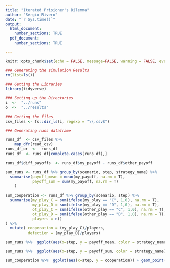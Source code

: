 ```yaml
---
title: "Iterated Prisioner's Dilemma"
author: "Sérgio Rivero"
date: "`r Sys.time()`"
output:
  html_document:
    number_sections: TRUE
  pdf_document:
    number_sections: TRUE

---
```


```r
knitr::opts_chunk$set(echo = FALSE, message=FALSE, warning = FALSE, eval = TRUE)

### Generating the simulation Results
rm(list=ls())
```


```r

### Getting the Libraries
library(tidyverse)

```


```r

### Setting up the Directories
i  <-  "../runs"
o  <-  "../results"
```



```r

### Getting the files 
csv_files <- fs::dir_ls(i, regexp = "\\.csv$")

```



```r

### Generating runs dataframe

runs_df  <- csv_files %>%
    map_dfr(read_csv)
runs_df_or  <-  runs_df
runs_df  <- runs_df[complete.cases(runs_df),]

runs_df$diff_payoffs  <- runs_df$my_payoff - runs_df$other_payoff


```

```r
sum_runs <- runs_df %>% group_by(scenario, step, strategy_name) %>% 
  summarise(payoff_mean = mean(my_payoff, na.rm = T),
            payoff_sum = sum(my_payoff, na.rm = T)
    )

sum_cooperation <- runs_df %>% group_by(scenario, step) %>%
  summarise(my_play_C = sum(ifelse(my_play == "C", 1,0), na.rm = T),
            my_play_D = sum(ifelse(my_play == "D", 1,0), na.rm = T),
            ot_play_C = sum(ifelse(other_play == "C", 1,0), na.rm = T),
            ot_play_D = sum(ifelse(other_play == "D", 1,0), na.rm = T),
            players = n()
) %>%
  mutate( cooperation = (my_play_C)/players,
          defection = (my_play_D)/players)


```




```r
sum_runs %>%  ggplot(aes(x=step, y = payoff_mean, color = strategy_name))  + geom_point(alpha=0.5) + geom_smooth()
```


```r
sum_runs %>%  ggplot(aes(x=step, y = payoff_sum, color = strategy_name)) + geom_point(alpha = 0.5) + geom_smooth()

```



```r
sum_cooperation %>%  ggplot(aes(x=step, y = cooperation)) + geom_point(alpha = 0.5) + geom_smooth()

```

